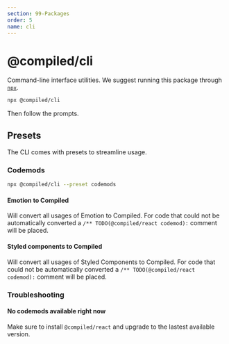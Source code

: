 ```yaml
---
section: 99-Packages
order: 5
name: cli
---
```


# @compiled/cli

Command-line interface utilities.
We suggest running this package through [`npx`](https://docs.npmjs.com/cli/v7/commands/npx).

```bash
npx @compiled/cli
```

Then follow the prompts.

## Presets

The CLI comes with presets to streamline usage.

### Codemods

```bash
npx @compiled/cli --preset codemods
```

#### Emotion to Compiled

Will convert all usages of Emotion to Compiled.
For code that could not be automatically converted a `/** TODO(@compiled/react codemod):` comment will be placed.

#### Styled components to Compiled

Will convert all usages of Styled Components to Compiled.
For code that could not be automatically converted a `/** TODO(@compiled/react codemod):` comment will be placed.

### Troubleshooting

#### No codemods available right now

Make sure to install `@compiled/react` and upgrade to the lastest available version.
